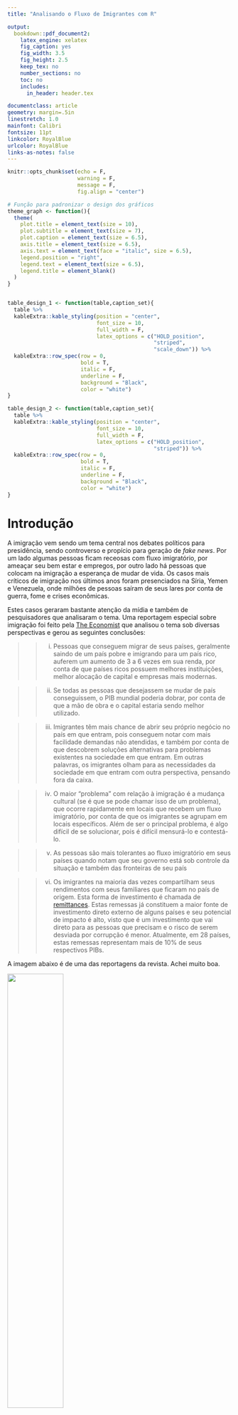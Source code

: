 ```yaml
---
title: "Analisando o Fluxo de Imigrantes com R"

output:
  bookdown::pdf_document2:
    latex_engine: xelatex
    fig_caption: yes
    fig_width: 3.5
    fig_height: 2.5
    keep_tex: no
    number_sections: no
    toc: no
    includes:
      in_header: header.tex

documentclass: article
geometry: margin=.5in
linestretch: 1.0
mainfont: Calibri
fontsize: 11pt
linkcolor: RoyalBlue
urlcolor: RoyalBlue
links-as-notes: false
---
```


```r
knitr::opts_chunk$set(echo = F,
                      warning = F,
                      message = F,
                      fig.align = "center")

# Função para padronizar o design dos gráficos
theme_graph <- function(){
  theme(
    plot.title = element_text(size = 10),
    plot.subtitle = element_text(size = 7),
    plot.caption = element_text(size = 6.5),
    axis.title = element_text(size = 6.5),
    axis.text = element_text(face = "italic", size = 6.5),
    legend.position = "right",
    legend.text = element_text(size = 6.5),
    legend.title = element_blank()
  )
}


table_design_1 <- function(table,caption_set){
  table %>%
  kableExtra::kable_styling(position = "center",
                            font_size = 10,
                            full_width = F,
                            latex_options = c("HOLD_position",
                                              "striped",
                                              "scale_down")) %>%
  kableExtra::row_spec(row = 0,
                       bold = T,
                       italic = F,
                       underline = F,
                       background = "Black",
                       color = "white")
}

table_design_2 <- function(table,caption_set){
  table %>%
  kableExtra::kable_styling(position = "center",
                            font_size = 10,
                            full_width = F,
                            latex_options = c("HOLD_position",
                                              "striped")) %>%
  kableExtra::row_spec(row = 0,
                       bold = T,
                       italic = F,
                       underline = F,
                       background = "Black",
                       color = "white")
}
```

\linenumbers

# Introdução

A imigração vem sendo um tema central nos debates políticos para presidência, sendo controverso e propício para geração de *fake news*. Por um lado algumas pessoas ficam receosas com fluxo imigratório, por ameaçar seu bem estar e empregos, por outro lado há pessoas que colocam na imigração a esperança de mudar de vida. Os casos mais críticos de imigração nos últimos anos foram presenciados na Síria, Yemen e Venezuela, onde milhões de pessoas saíram de seus lares por conta de guerra, fome e crises econômicas.

Estes casos geraram bastante atenção da mídia e também de pesquisadores que analisaram o tema. Uma reportagem especial sobre imigração foi feito pela [The Economist](https://www.economist.com/printedition/2019-11-16) que analisou o tema sob diversas perspectivas e gerou as seguintes conclusões:

>> i) Pessoas que conseguem migrar de seus países, geralmente saindo de um país pobre e imigrando para um país rico, auferem um aumento de 3 a 6 vezes em sua renda, por conta de que países ricos possuem melhores instituições, melhor alocação de capital e empresas mais modernas.

>> ii) Se todas as pessoas que desejassem se mudar de país conseguissem, o PIB mundial poderia dobrar, por conta de que a mão de obra e o capital estaria sendo melhor utilizado.

>> iii) Imigrantes têm mais chance de abrir seu próprio negócio no país em que entram, pois conseguem notar com mais facilidade demandas não atendidas, e também por conta de que descobrem soluções alternativas para problemas existentes na sociedade em que entram. Em outras palavras, os imigrantes olham para as necessidades da sociedade em que entram com outra perspectiva, pensando fora da caixa.

>> iv) O maior "problema" com relação à imigração é a mudança cultural (se é que se pode chamar isso de um problema), que ocorre rapidamente em locais que recebem um fluxo imigratório, por conta de que os imigrantes se agrupam em locais específicos. Além de ser o principal problema, é algo difícil de se solucionar, pois é difícil mensurá-lo e contestá-lo.

>> v) As pessoas são mais tolerantes ao fluxo imigratório em seus países quando notam que seu governo está sob controle da situação e também das fronteiras de seu país

>> vi) Os imigrantes na maioria das vezes compartilham seus rendimentos com seus familiares que ficaram no país de origem. Esta forma de investimento é chamada de [remittances](https://www.ted.com/talks/dilip_ratha_the_hidden_force_in_global_economics_sending_money_home). Estas remessas já constituem a maior fonte de investimento direto externo de alguns países e seu potencial de impacto é alto, visto que é um investimento que vai direto para as pessoas que precisam e o risco de serem desviada por corrupção é menor. Atualmente, em 28 países, estas remessas representam mais de 10% de seus respectivos PIBs.

A imagem abaixo é de uma das reportagens da revista. Achei muito boa.

![](./images/image_1.png){width=50%}

Na tentativa de complementar os *insights* gerados pela reportagem, vou usar os dados do Banco Mundial, através de uma API que pode ser acessada pelo R com o pacote **wbstats**. Esta API me permitirá acessar o banco de dados desta instituição, que me parece ser a melhor fonte para dados de fluxo imigratório. O código que irei usar neste post poderá ser acessado no meu repositório do [Github](https://github.com/FranciscoPiccolo/franciscopiccolo.github.io/blob/master/02.analyzing_migration_flow_with_r_20200123/article.Rmd).

```r
library(tidyverse) # data science and data manipulation packages
library(wbstats)   # World Bank API
library(patchwork)
```

# Usando 'wbstats' para coletar dados do Banco Mundial

Antes de iniciar a análise, vamos ver como se faz para coletar os dados necessários do Banco Mundial. O primeiro passo é escolher uma métrica deste [repositório](https://data.worldbank.org/indicator), por exemplo 'Access to electricity (% of population)') que terá a URL 'https://data.worldbank.org/indicator/EG.ELC.ACCS.ZS?view=chart'. O importante desta URL é o valor 'EG.ELC.ACCS.ZS' que é o código desta métrica e que é usado no pacote 'wbstats' para se usar na API. Com este código e após instalar e chamar o pacote, basta rodar o seguinte comando para trazer esta métrica em forma de data frame.

```r
access_to_eletricity <-
  wbstats::wb(indicator = "EG.ELC.ACCS.ZS",
              country = "countries_only")
```

Após rodar o código, a API fará uma chamada no banco de dados do Banco Mundial e retornará a métrica em questão. Vamos ver uma amostra do dataset gerado:

```r
access_to_eletricity %>%
  filter(country == "Brazil") %>%
  head() %>%
  kableExtra::kbl(caption = "Amostra do dataset: Access to Eletricity (Brazil)",
	                linesep = "\\addlinespace",
	                booktabs = T) %>%
  table_design_2()
```

\newpage

Usando este mesmo método, porém para indicadores de imigração, é possível aprofundar mais este tema e gerar novos insights. Abaixo vou rodar 6 chamadas na API para trazer os seguintes datasets (todos serão por país e ano):

* População Migrante; População total; Saída Líquida de pessoas; Remessas sobre PIB; Remessas Recebidas; PIB per Capita.

```r
# dataset população migrante
migrants_pop <-
  wbstats::wb(indicator = "SM.POP.TOTL",
              country = "countries_only")

# dataset população
population <-
  wbstats::wb(indicator = "SP.POP.TOTL",
              country = "countries_only")

# dataset saída líquida de pessoas (saída - entrada)
net_immigration <-
  wbstats::wb(indicator = "SM.POP.NETM",
              country = "countries_only")

# dataset remessas sobre PIB
remitances_over_gdp <-
  wbstats::wb(indicator = "BX.TRF.PWKR.DT.GD.ZS",
              country = "countries_only")

# dataset remessas recebidas
remitances_received <-
  wbstats::wb(indicator = "BX.TRF.PWKR.CD.DT",
              country = "countries_only")

# dataset PIB per capita
gdp_pc <-
  wbstats::wb(indicator = "NY.GDP.PCAP.CD",
              country = "countries_only")
```

# Q&A para Geração de Novos Insights

1) Quantas pessoas estão classificadas como imigrantes atualmente e qual a taxa de variação? **R:** Em 2015 haviam ~243 milhões de pessoas classificadas como imigrantes sendo que em 1960 eram ~71 milhões de pessoas, ou seja um crescimento de ~242%.

```r
migrants_pop %>%
  group_by(date) %>%
  summarise(immigrants = sum(value)) %>%
  tidyr::spread(date,immigrants) %>%
  kableExtra::kbl(caption = "População Migrante por Ano",
	                linesep = "\\addlinespace",
	                booktabs = T,
                  format.args = c(big.mark = ".")) %>%
  table_design_1()
```

\newpage

2. Quais são os 10 países com maior % de imigrantes em relação a população total considerando o ano de 2015? **R:** A tabela abaixo apresenta esta resposta:

```r
# Juntando os dois datasets de população e imigrantes
migrants_pop %>%
  filter(date == "2015") %>%
  select(country, date, value) %>%
  inner_join(population, by = c("country" = "country", "date" = "date")) %>%
  mutate(share_immigrants = round(value.x/value.y, digits = 4)) %>%
  filter(value.y >= 1000000) %>% # Retirando países com baixa população
  arrange(desc(share_immigrants)) %>%
  head(10) %>%
  select(country,share_immigrants) %>%
  mutate(country = fct_reorder(country, share_immigrants),
         share_immigrants = scales::percent(share_immigrants,accuracy = 0.01)) %>%
  kableExtra::kbl(caption = "Top 10 países: \\% de imigrantes",
	                linesep = "\\addlinespace",
	                booktabs = T,
                  format.args = c(big.mark = ".")) %>%
  table_design_2()
```

Alguns países me surpreenderam estar na lista, como por exemplo Arábia Saudita. Este [artigo](https://www.thestreet.com/personal-finance/countries-with-most-immigrants) reforça esse número.

Se por um lado, alguns países receberam muitos imigrantes, por outro, alguns países perderam muitos residentes. Vamos ver os países que mais perderam residentes nos últimos anos. O Banco Mundial possui um indicador que mostra a saída líquida de pessoas, e com essa métrica, podemos classificar os países do menor valor para o maior e selecionar os 20 primeiros. Com isso, o resultado será os 20 países que mais perderam pessoas.

3. Quais os 10 países que mais perderam pessoas (i.e. que migraram para outros países) desde 2010? **R:** O gráfico abaixo mostra esta lista:

```r
net_immigration %>%
  group_by(country) %>%
  summarise(net_immigration = sum(value)) %>%
  arrange(net_immigration) %>%
  head(10) %>%
  mutate(net_immigration = net_immigration * -1,
         country = fct_reorder(country, net_immigration)) %>%
  select(country,net_immigration) %>%
  kableExtra::kbl(caption = "Top 10 países: Saída de pessoas",
	                linesep = "\\addlinespace",
	                booktabs = T,
                  format.args = c(big.mark = ".")) %>%
  table_design_2()
```

Síria e Venezuela são dois países que eu esperava ver neste gráfico. Porém Índia e China aparecem por conta de sua grande população, pois um pequeno movimento de seus habitantes é algo grande comparado aos outros. O ideal é normalizar este dataset usando a população de cada país, de forma que a saída de pessoas seja relativa à sua população. Para isso, basta cruzarmos este dataset com o dataset de população do país para criar a métrica de 'saída líquida relativa de pessoas'.

4. Quais os 10 países que mais perderam pessoas em relação ao total de habitantes de 2015? Neste caso será a saída de pessoas ao longo de 2010 até 2017 dividido pela população de 2015. **R:** O gráfico abaixo mostra esta lista:

```r
# Net immigration summed during the period
net_immigration %>%
  group_by(country) %>%
  summarise(net_immigration = sum(value)) -> net_immigration_2

# Joinning the population and net_immigration data
population %>%
  filter(date == 2015) %>%
  mutate(population = value) %>%
  select(country, population) %>%
  inner_join(net_immigration_2, by = c("country" = "country")) %>%
  mutate(net_immigration_share = round(net_immigration/population, digits = 4)) %>%
  arrange(net_immigration_share) %>%
  head(10) %>%
  mutate(net_immigration_share = net_immigration_share * -1,
         country = fct_reorder(country, net_immigration_share)) %>%
  mutate(net_immigration_share = scales::percent(net_immigration_share,accuracy = 0.01)) %>%
  select(country,net_immigration_share) %>%
  kableExtra::kbl(linesep = "\\addlinespace",
                  caption = "Top 10: Países com maior \\% de perda de pessoas",
	                booktabs = T) %>%
  table_design_2()
```

\newpage

5. Quantos países possuem mais que 10% de seu PIB composto por *remittances* (remessas enviadas por familiares que imigraram para outros países)? **R:** São 32 países nesta situação. A seguinte lista apresenta seus respectivos valores de 'Remittances Over GDP'.

```r
remitances_over_gdp %>%
  filter(date == "2018",
         country != "Lesotho",
         value > 10) %>%
  mutate("Remittance Over GDP" = paste(round(value,digits = 2),"%",sep = "")) %>%
  arrange(desc(value)) %>%
  mutate(rows = row_number()) %>%
  select(rows, date, country, "Remittance Over GDP") %>%
  kableExtra::kbl(linesep = "\\addlinespace",
                  caption = "Países com mais de 10\\% de 'Remittances Over GDP'",
	                booktabs = T) %>%
  table_design_2()
```
